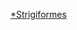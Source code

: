 {{Catnav|頁面分類|自然科学|自然|生命|生物分類樹|真核生物|动物|脊索動物門|脊椎動物亞門|鸟类|鸮形目}}
{{WPSS-cat}}
{{Stub Category|article=[[貓頭鷹|貓頭鷹]]|newstub=Strigiformes-stub|category=鸮形目}}
{{Hiddencat}}

[[Category:鳥類小作品|*Strigiformes]]